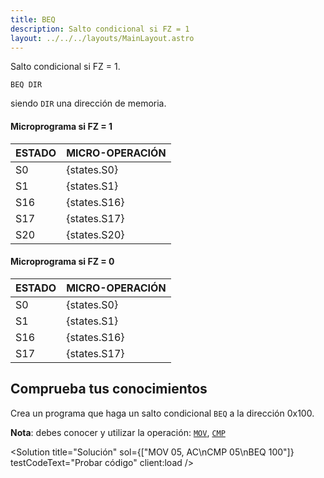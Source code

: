```yaml
---
title: BEQ
description: Salto condicional si FZ = 1
layout: ../../../layouts/MainLayout.astro
---
```



Salto condicional si FZ = 1.

```
BEQ DIR
```
siendo `DIR` una dirección de memoria.

#### Microprograma si FZ = 1
| ESTADO | MICRO-OPERACIÓN |
|:-------|:----------|
| S0 | {states.S0} |
| S1 | {states.S1} |
| S16 | {states.S16} |
| S17 | {states.S17} |
| S20 | {states.S20} |

#### Microprograma si FZ = 0
| ESTADO | MICRO-OPERACIÓN |
|:-------|:----------|
| S0 | {states.S0} |
| S1 | {states.S1} |
| S16 | {states.S16} |
| S17 | {states.S17} |

## Comprueba tus conocimientos

Crea un programa que haga un salto condicional `BEQ` a la dirección 0x100.

**Nota**: debes conocer y utilizar la operación: [`MOV`](/es/operations/MOV), [`CMP`](/es/operations/CMP)

<Solution title="Solución" sol={["MOV 05, AC\nCMP 05\nBEQ 100"]} testCodeText="Probar código" client:load />
